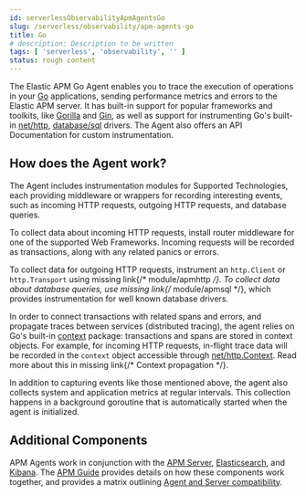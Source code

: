 ```yaml
---
id: serverlessObservabilityApmAgentsGo
slug: /serverless/observability/apm-agents-go
title: Go
# description: Description to be written
tags: [ 'serverless', 'observability', '' ]
status: rough content
---
```



<RoughContent />

<div id="introduction"></div>

The Elastic APM Go Agent enables you to trace the execution of operations in your [Go](https://golang.org/)
applications, sending performance metrics and errors to the Elastic APM server.
It has built-in support for popular frameworks and toolkits,
like [Gorilla](http://www.gorillatoolkit.org/) and [Gin](https://gin-gonic.com/),
as well as support for instrumenting Go's built-in [net/http](https://golang.org/pkg/net/http/),
[database/sql](https://golang.org/pkg/database/sql/) drivers.
The Agent also offers an <DocLink id="serverlessObservabilityApmAgentsGoApi">API Documentation</DocLink> for custom instrumentation.

<div id="how-it-works"></div>

## How does the Agent work?

The Agent includes instrumentation modules for <DocLink id="serverlessObservabilityApmAgentsGoSupportedTechnologies">Supported Technologies</DocLink>,
each providing middleware or wrappers for recording interesting events, such as incoming HTTP requests, outgoing HTTP requests, and database queries.

To collect data about incoming HTTP requests, install router middleware for one of the supported <DocLink id="serverlessObservabilityApmAgentsGoSupportedTechnologies" section="web-frameworks">Web Frameworks</DocLink>.
Incoming requests will be recorded as transactions, along with any related panics or errors.

To collect data for outgoing HTTP requests, instrument an `http.Client` or `http.Transport` using <DocBadge><DocIcon size="s" type="unlink" title="missing link"/> missing link</DocBadge>{/*  <DocLink id="enApmAgentGoBuiltinModules" section="moduleapmhttp">module/apmhttp</DocLink> */}.
To collect data about database queries, use <DocBadge><DocIcon size="s" type="unlink" title="missing link"/> missing link</DocBadge>{/*  <DocLink id="enApmAgentGoBuiltinModules" section="moduleapmsql">module/apmsql</DocLink> */},
which provides instrumentation for well known database drivers.

In order to connect transactions with related spans and errors, and propagate traces between services (distributed tracing),
the agent relies on Go's built-in [context](https://golang.org/pkg/context/) package:
transactions and spans are stored in context objects.
For example, for incoming HTTP requests, in-flight trace data will be recorded in the `context` object accessible through
[net/http.Context](https://golang.org/pkg/net/http/#Request.Context).
Read more about this in <DocBadge><DocIcon size="s" type="unlink" title="missing link"/> missing link</DocBadge>{/*  <DocLink id="enApmAgentGoCustomInstrumentationPropagation">Context propagation</DocLink> */}.

In addition to capturing events like those mentioned above,
the agent also collects system and application metrics at regular intervals.
This collection happens in a background goroutine that is automatically started when the agent is initialized.

<div id="additional-components"></div>

## Additional Components

APM Agents work in conjunction with the [APM Server](((apm-guide-ref))/index.html), [Elasticsearch](((ref))/index.html), and [Kibana](((kibana-ref))/index.html).
The [APM Guide](((apm-guide-ref))/index.html) provides details on how these components work together,
and provides a matrix outlining [Agent and Server compatibility](((apm-guide-ref))/agent-server-compatibility.html).
